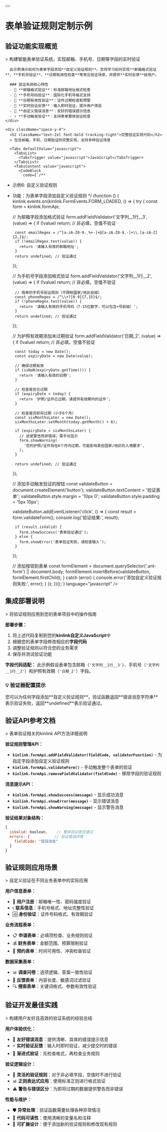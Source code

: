 
<div className="container py-6 lg:py-10">
  <div className="flex items-center gap-4 mb-8">
    <Link href="/examples">
      <Button variant="outline" size="icon">
        <ArrowLeft className="h-4 w-4" />
      </Button>
    </Link>
    <h1 className="text-3xl font-bold tracking-tight">表单验证规则定制示例</h1>
  </div>

  <div className="my-8 space-y-6">
    <div className="space-y-4">
      <h2 className="text-2xl font-bold tracking-tight">验证功能实现概览</h2>
      > 构建智能表单验证系统，实现邮箱、手机号、日期等字段的实时验证

      此示例演示如何为表单字段添加**自定义验证规则**。您将学习如何实现**邮箱格式验证**、**手机号验证**、**日期有效性检查**等常见验证场景，并提供**实时反馈**给用户。

      ### 验证系统核心特性
      - 📧 **邮箱格式验证**：标准邮箱地址格式检查
      - 📱 **手机号码验证**：国际化手机号格式支持
      - 📅 **日期有效性验证**：证件过期检查和预警
      - 🎯 **实时验证反馈**：输入即时验证，提升用户体验
      - 🔧 **自定义错误消息**：友好的错误提示信息
      - ⚡ **手动触发验证**：支持表单整体验证检查
    </div>

    <div className="space-y-4">
      <h2 className="text-2xl font-bold tracking-tight">完整验证实现代码</h2>
      > 包含邮箱、手机、日期验证的完整实现，支持多种验证场景

      <Tabs defaultValue="javascript">
        <TabsList>
          <TabsTrigger value="javascript">JavaScript</TabsTrigger>
        </TabsList>
        <TabsContent value="javascript">
          <CodeBlock 
            code={`/**
 * 示例6: 自定义验证规则
 * 功能：为表单字段添加自定义验证规则
 */
(function () {
  kinlink.events.on(kinlink.FormEvents.FORM_LOADED, () => {
    try {
      const form = kinlink.formApi;

      // 为邮箱字段添加格式验证
      form.addFieldValidator('文字列__1行__3', (value) => {
        if (!value) return; // 非必填，空值不验证

        const emailRegex = /^[a-zA-Z0-9._%+-]+@[a-zA-Z0-9.-]+\\.[a-zA-Z]{2,}$/;
        if (!emailRegex.test(value)) {
          return '请输入有效的邮箱地址';
        }
        return undefined; // 验证通过
      });

      // 为手机号字段添加格式验证
      form.addFieldValidator('文字列__1行__2', (value) => {
        if (!value) return; // 非必填，空值不验证

        // 简单的手机号验证规则（不限制国家/地区前缀）
        const phoneRegex = /^\\+?[0-9]{7,15}$/;
        if (!phoneRegex.test(value)) {
          return '请输入有效的手机号码（7-15位数字，可以包含+号前缀）';
        }
        return undefined; // 验证通过
      });

      // 为护照有效期添加未过期验证
      form.addFieldValidator('日期_2', (value) => {
        if (!value) return; // 非必填，空值不验证

        const today = new Date();
        const expiryDate = new Date(value);

        // 确保日期有效
        if (isNaN(expiryDate.getTime())) {
          return '请输入有效的日期';
        }

        // 检查是否已过期
        if (expiryDate < today) {
          return '护照/证件已过期，请提供有效期内的证件';
        }

        // 检查是否即将过期（小于6个月）
        const sixMonthsLater = new Date();
        sixMonthsLater.setMonth(today.getMonth() + 6);

        if (expiryDate < sixMonthsLater) {
          // 这是警告而非错误，需手动显示
          form.showWarning(
            '您的护照/证件将在6个月内过期，可能影响某些国家/地区的入境要求',
          );
        }

        return undefined; // 验证通过
      });

      // 添加手动触发验证的按钮
      const validateButton = document.createElement('button');
      validateButton.textContent = '验证表单';
      validateButton.style.margin = '10px 0';
      validateButton.style.padding = '5px 10px';

      validateButton.addEventListener('click', () => {
        const result = form.validateForm();
        console.log('验证结果:', result);

        if (result.isValid) {
          form.showSuccess('表单验证通过');
        } else {
          form.showError('表单验证失败，请检查输入');
        }
      });

      // 添加按钮到表单
      const formElement = document.querySelector('.ant-form') || document.body;
      formElement.insertBefore(validateButton, formElement.firstChild);
    } catch (error) {
      console.error('添加自定义验证规则失败:', error);
    }
  });
})();`} 
            language="javascript" 
          />
        </TabsContent>
      </Tabs>
    </div>

    <div className="space-y-4">
      <h2 className="text-2xl font-bold tracking-tight">集成部署说明</h2>
      > 将验证规则应用到您的表单项目中的操作指南

      **部署步骤：**
      1. 将上述代码复制到您的**kinlink自定义JavaScript**中
      2. 根据您的表单字段修改相应的**字段代码**
      3. 调整验证规则以符合您的业务需求
      4. 保存并测试验证功能

      **字段代码适配：** 此示例假设表单包含邮箱（`'文字列__1行__3'`）、手机号（`'文字列__1行__2'`）和护照有效期（`'日期_2'`）字段。

      <div className="p-4 border rounded-md bg-blue-50 border-blue-200">
        <h3 className="font-semibold text-blue-800">💡 验证器配置提示</h3>
        <div className="text-blue-800">
          您可以为任何字段添加**自定义验证规则**。验证函数返回**错误消息字符串**表示验证失败，返回**undefined**表示验证通过。
        </div>
      </div>
    </div>

    <div className="space-y-4">
      <h2 className="text-2xl font-bold tracking-tight">验证API参考文档</h2>
      > 表单验证相关的kinlink API方法详细说明

      **验证规则管理API：**
      - **`kinlink.formApi.addFieldValidator(fieldCode, validatorFunction)`** - 为指定字段添加自定义验证规则
      - **`kinlink.formApi.validateForm()`** - 手动触发整个表单的验证
      - **`kinlink.formApi.removeFieldValidator(fieldCode)`** - 移除字段的验证规则

      **消息提示API：**
      - **`kinlink.formApi.showSuccess(message)`** - 显示成功消息
      - **`kinlink.formApi.showError(message)`** - 显示错误消息
      - **`kinlink.formApi.showWarning(message)`** - 显示警告消息

      **验证结果对象结构：**
      ```javascript
      {
        isValid: boolean,    // 整体验证是否通过
        errors: {           // 验证错误详情
          fieldCode: "错误消息"
        }
      }
      ```
    </div>

    <div className="space-y-4">
      <h2 className="text-2xl font-bold tracking-tight">验证规则应用场景</h2>
      > 自定义验证在不同业务表单中的实际应用

      **用户信息表单：**
      - 👤 **用户注册**：邮箱唯一性、密码强度验证
      - 📞 **联系信息**：手机号格式、地址完整性验证
      - 🆔 **身份验证**：证件号码格式、有效期验证

      **业务流程表单：**
      - 📋 **申请表单**：必填项检查、业务规则验证
      - 💰 **财务表单**：金额范围、预算限制验证
      - 📅 **预约表单**：时间可用性、冲突检查验证

      **数据采集表单：**
      - 📊 **调查问卷**：选项逻辑、答案一致性验证
      - 📝 **反馈表单**：内容长度、敏感词过滤验证
      - 🔍 **搜索表单**：关键词格式、参数有效性验证
    </div>

    <div className="space-y-4">
      <h2 className="text-2xl font-bold tracking-tight">验证开发最佳实践</h2>
      > 构建用户友好且高效的验证系统的经验总结

      **用户体验优化：**
      - 💬 **友好错误消息**：提供清晰、具体的错误提示信息
      - ⚡ **实时验证反馈**：输入时即时验证，减少提交时的错误
      - 🎯 **渐进式验证**：先检查格式，再检查业务规则

      **验证逻辑设计：**
      - 🔧 **灵活的验证规则**：对于非必填字段，空值时不进行验证
      - 📊 **正则表达式应用**：使用标准正则进行格式验证
      - ⚠️ **警告与错误区分**：为即将过期的数据提供警告而非错误

      **性能与维护：**
      - 🛡️ **异常处理**：验证函数需要处理各种异常情况
      - 📝 **代码可读性**：使用清晰的变量名和注释
      - 🔄 **可扩展设计**：便于添加新的验证规则和修改现有规则
    </div>
  </div>
</div> 